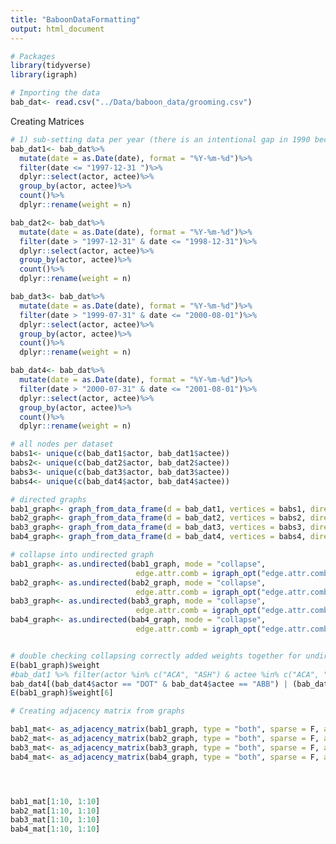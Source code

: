 ---
title: "BaboonDataFormatting"
output: html_document
---

```{r setup, include=FALSE}
# Packages
library(tidyverse)
library(igraph)

```

```{r}
# Importing the data
bab_dat<- read.csv("../Data/baboon_data/grooming.csv")
```


Creating Matrices
```{r}
# 1) sub-setting data per year (there is an intentional gap in 1990 because of an atypical group fission event)
bab_dat1<- bab_dat%>%
  mutate(date = as.Date(date), format = "%Y-%m-%d")%>%
  filter(date <= "1997-12-31 ")%>%
  dplyr::select(actor, actee)%>%
  group_by(actor, actee)%>%
  count()%>%
  dplyr::rename(weight = n)

bab_dat2<- bab_dat%>%
  mutate(date = as.Date(date), format = "%Y-%m-%d")%>%
  filter(date > "1997-12-31" & date <= "1998-12-31")%>%
  dplyr::select(actor, actee)%>%
  group_by(actor, actee)%>%
  count()%>%
  dplyr::rename(weight = n)

bab_dat3<- bab_dat%>%
  mutate(date = as.Date(date), format = "%Y-%m-%d")%>%
  filter(date > "1999-07-31" & date <= "2000-08-01")%>%
  dplyr::select(actor, actee)%>%
  group_by(actor, actee)%>%
  count()%>%
  dplyr::rename(weight = n)

bab_dat4<- bab_dat%>%
  mutate(date = as.Date(date), format = "%Y-%m-%d")%>%
  filter(date > "2000-07-31" & date <= "2001-08-01")%>%
  dplyr::select(actor, actee)%>%
  group_by(actor, actee)%>%
  count()%>%
  dplyr::rename(weight = n)

# all nodes per dataset
babs1<- unique(c(bab_dat1$actor, bab_dat1$actee))
babs2<- unique(c(bab_dat2$actor, bab_dat2$actee))
babs3<- unique(c(bab_dat3$actor, bab_dat3$actee))
babs4<- unique(c(bab_dat4$actor, bab_dat4$actee))

# directed graphs
bab1_graph<- graph_from_data_frame(d = bab_dat1, vertices = babs1, direct = T) 
bab2_graph<- graph_from_data_frame(d = bab_dat2, vertices = babs2, direct = T) 
bab3_graph<- graph_from_data_frame(d = bab_dat3, vertices = babs3, direct = T) 
bab4_graph<- graph_from_data_frame(d = bab_dat4, vertices = babs4, direct = T) 

# collapse into undirected graph
bab1_graph<- as.undirected(bab1_graph, mode = "collapse",
                            edge.attr.comb = igraph_opt("edge.attr.comb"))
bab2_graph<- as.undirected(bab2_graph, mode = "collapse",
                            edge.attr.comb = igraph_opt("edge.attr.comb"))
bab3_graph<- as.undirected(bab3_graph, mode = "collapse",
                            edge.attr.comb = igraph_opt("edge.attr.comb"))
bab4_graph<- as.undirected(bab4_graph, mode = "collapse",
                            edge.attr.comb = igraph_opt("edge.attr.comb"))


# double checking collapsing correctly added weights together for undirected graph
E(bab1_graph)$weight
#bab_dat1 %>% filter(actor %in% c("ACA", "ASH") & actee %in% c("ACA", "ASH") )
bab_dat4[(bab_dat4$actor == "DOT" & bab_dat4$actee == "ABB") | (bab_dat4$actor == "ABB" & bab_dat4$actee == "DOT"),]
E(bab1_graph)$weight[6]

# Creating adjacency matrix from graphs

bab1_mat<- as_adjacency_matrix(bab1_graph, type = "both", sparse = F, attr = "weight")
bab2_mat<- as_adjacency_matrix(bab2_graph, type = "both", sparse = F, attr = "weight")
bab3_mat<- as_adjacency_matrix(bab3_graph, type = "both", sparse = F, attr = "weight")
bab4_mat<- as_adjacency_matrix(bab4_graph, type = "both", sparse = F, attr = "weight")




bab1_mat[1:10, 1:10]
bab2_mat[1:10, 1:10]
bab3_mat[1:10, 1:10]
bab4_mat[1:10, 1:10]

```









